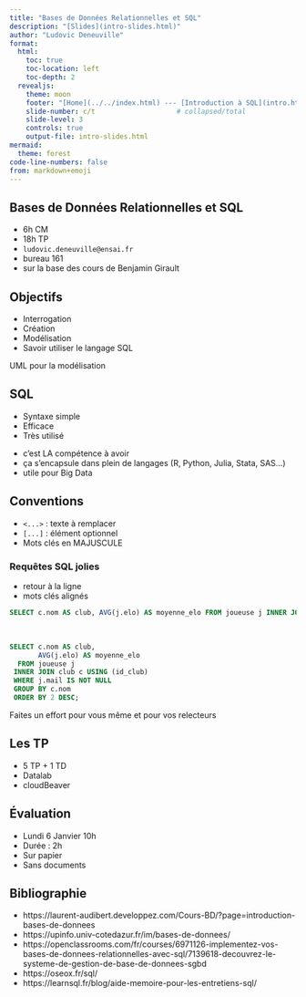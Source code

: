 ```yaml
---
title: "Bases de Données Relationnelles et SQL"
description: "[Slides](intro-slides.html)"
author: "Ludovic Deneuville"
format: 
  html:
    toc: true
    toc-location: left
    toc-depth: 2
  revealjs:
    theme: moon
    footer: "[Home](../../index.html) --- [Introduction à SQL](intro.html)"
    slide-number: c/t                    # collapsed/total
    slide-level: 3
    controls: true
    output-file: intro-slides.html
mermaid:
  theme: forest
code-line-numbers: false
from: markdown+emoji
---
```


## Bases de Données Relationnelles et SQL

- 6h CM
- 18h TP
- `ludovic.deneuville@ensai.fr`
- bureau 161
- sur la base des cours de Benjamin Girault

## Objectifs

- Interrogation
- Création
- Modélisation
- Savoir utiliser le langage SQL

:::{.notes}
UML pour la modélisation
:::

## SQL

- Syntaxe simple
- Efficace
- Très utilisé

:::{.notes}
- c'est LA compétence à avoir
- ça s'encapsule dans plein de langages (R, Python, Julia, Stata, SAS...)
- utile pour Big Data
:::

## Conventions

- `<...>` : texte à remplacer
- `[...]` : élément optionnel
- Mots clés en MAJUSCULE

### Requêtes SQL jolies

- retour à la ligne
- mots clés alignés

::: {.fragment}
```.sql
SELECT c.nom AS club, AVG(j.elo) AS moyenne_elo FROM joueuse j INNER JOIN club c USING (id_club) WHERE mail IS NOT NULL GROUP BY c.nom ORDER BY 2 DESC;
```
::: 

<br>

::: {.fragment}
```.sql
SELECT c.nom AS club, 
       AVG(j.elo) AS moyenne_elo
  FROM joueuse j 
 INNER JOIN club c USING (id_club) 
 WHERE j.mail IS NOT NULL 
 GROUP BY c.nom 
 ORDER BY 2 DESC;
```
::: 

::: {.notes}
Faites un effort pour vous même et pour vos relecteurs
:::

## Les TP

- 5 TP + 1 TD
- Datalab
- cloudBeaver


## Évaluation

- Lundi 6 Janvier 10h
- Durée : 2h
- Sur papier
- Sans documents

## Bibliographie

- https://laurent-audibert.developpez.com/Cours-BD/?page=introduction-bases-de-donnees
- https://upinfo.univ-cotedazur.fr/im/bases-de-donnees/
- https://openclassrooms.com/fr/courses/6971126-implementez-vos-bases-de-donnees-relationnelles-avec-sql/7139618-decouvrez-le-systeme-de-gestion-de-base-de-donnees-sgbd
- https://oseox.fr/sql/
- https://learnsql.fr/blog/aide-memoire-pour-les-entretiens-sql/